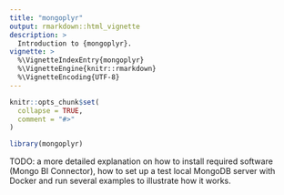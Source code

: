 ```yaml
---
title: "mongoplyr"
output: rmarkdown::html_vignette
description: >
  Introduction to {mongoplyr}.
vignette: >
  %\VignetteIndexEntry{mongoplyr}
  %\VignetteEngine{knitr::rmarkdown}
  %\VignetteEncoding{UTF-8}
---
```


```r
knitr::opts_chunk$set(
  collapse = TRUE,
  comment = "#>"
)
```

```r
library(mongoplyr)
```

TODO: a more detailed explanation on how to install required software (Mongo BI Connector), how to set up a test local MongoDB server with Docker and run several examples to illustrate how it works.
